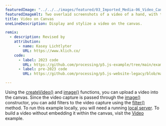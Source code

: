 ---
featuredImage: "../../../images/featured/03_Imported_Media-06_Video_Canvas-thumbnail.png"
featuredImageAlt: Two overlaid screenshots of a video of a hand, with the pointer finger touching a desk. Text to the top right of the screenshot reads "Click the canvas to start and pause the video feed."
title: Video on Canvas
oneLineDescription: Display and stylize a video on the canvas.

remix:
  - description: Revised by
    attribution:
      - name: Kasey Lichtlyter
        URL: https://www.klich.co/
    code:
      - label: 2023 code
        URL: https://github.com/processing/p5.js-example/tree/main/examples/03_Imported_Media/06_Video_Canvas
      - label: pre-2023 code
        URL: https://github.com/processing/p5.js-website-legacy/blob/main/src/data/examples/en/16_Dom/09_Video_Canvas.js

---

Using the 
<a href="https://p5js.org/reference/p5/createVideo" target="_blank">createVideo()</a>
and <a href="https://p5js.org/reference/p5/image" target="_blank">image()</a> 
functions, you can upload a video into the canvas. Since the video capture is 
passed through the
<a href="https://p5js.org/reference/p5/image" target="_blank">image()</a> 
constructor, you can add filters to the video capture using the 
<a href="https://p5js.org/reference/p5/filter" target="_blank">filter()</a> 
method. To run this example locally, you will need a running 
<a href="https://github.com/processing/p5.js/wiki/Local-server">local server</a>.
To build a video without embedding it within the canvas, visit the 
<a href="https://p5js.org/examples/imported-media-video/">Video</a> example.